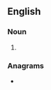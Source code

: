==English==

===Noun===
{{head|en|noun form}}

# {{plural of|en|brane}}

===Anagrams===
* {{anagrams|en|a=abenrs|Abners|Barnes|Berans|Bernas|NBAers|Nabers|barens|brasen}}